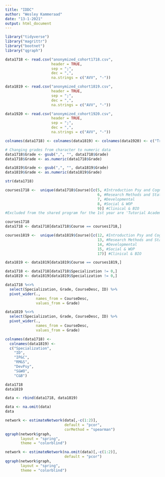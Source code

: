```yaml
---
title: "IDDC"
author: "Wesley Kammeraad"
date: "13-1-2021"
output: html_document
---
```


```r
library("tidyverse")
library("magrittr")
library("bootnet")
library("qgraph")
```


```r
data1718 <- read.csv("anonymized_cohort1718.csv",
                     header = TRUE,
                     sep = ";",
                     dec = ",",
                     na.strings = c("AVV", "-"))

data1819 <- read.csv("anonymized_cohort1819.csv",
                     header = TRUE,
                     sep = ";",
                     dec = ",",
                     na.strings = c("AVV", "-"))

data1920 <- read.csv("anonymized_cohort1920.csv",
                     header = TRUE,
                     sep = ";",
                     dec = ",",
                     na.strings = c("AVV", "-"))
```

```r
colnames(data1718) <- colnames(data1819) <- colnames(data1920) <- c("Track", "Subject", "Country", "Specialization", "Grade", "Course", "CourseDesc", "Study Guide", "ID")

```

```r
# Changing grades from character to numeric data
data1718$Grade <- gsub(",", "", data1718$Grade)
data1718$Grade <- as.numeric(data1718$Grade)

data1819$Grade <- gsub(",", "", data1819$Grade)
data1819$Grade <- as.numeric(data1819$Grade)
```

```r
str(data1718)
```

```r
courses1718 <-  unique(data1718$Course)[c(5, #Introduction Psy and Cognition
                                          6, #Research Methods and Stats
                                          7, #Developmental
                                          8, #Social & WOP
                                          9)] #Clinical & BIO
#Excluded from the shared program for the 1st year are 'Tutorial Academic Skills' and 'Test Theory and Practice'

courses1718
data1718 <- data1718[data1718$Course == courses1718,]
```

```r
courses1819 <-  unique(data1819$Course)[c(12, #Introduction Psy and Cognition
                                          13, #Research Methods and Stats
                                          14, #Developmental
                                          15, #Social & WOP
                                          17)] #Clinical & BIO

data1819 <- data1819[data1819$Course == courses1819,]
```

```r
data1718 <- data1718[data1718$Specialization != 0,]
data1819 <- data1819[data1819$Specialization != 0,]
```

```r
data1718 %<>%
  select(Specialization, Grade, CourseDesc, ID) %>%
  pivot_wider(.,
              names_from = CourseDesc,
              values_from = Grade)

data1819 %<>%
  select(Specialization, Grade, CourseDesc, ID) %>%
  pivot_wider(.,
              names_from = CourseDesc,
              values_from = Grade)
```

```r
colnames(data1718) <-
  colnames(data1819) <-
  c("Specialization",
    "ID",
    "IP&C",
    "RM&S",
    "DevPsy",
    "S&WO",
    "C&B")

data1718
data1819
```

```r
data <- rbind(data1718, data1819)
```

```r
data <- na.omit(data)
data
```

```r
network <- estimateNetwork(data[,-c(1:2)],
                           default = "pcor",
                           corMethod = "spearman")
qgraph(network$graph,
       layout = "spring",
       theme = "colorblind")
```

```r
network <- estimateNetwork(na.omit(data)[,-c(1:2)],
                           default = "pcor")
qgraph(network$graph,
       layout = "spring",
       theme = "colorblind")
```


